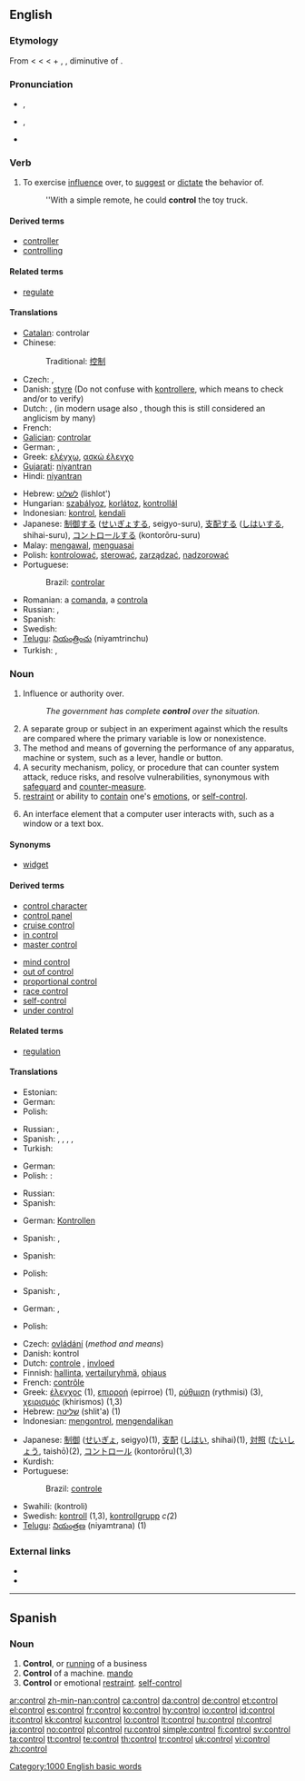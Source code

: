 ==English==
{{wikipedia}}

===Etymology===
From {{etyl|enm}} {{term|conterrolle}} < {{etyl|fro}} {{term|contrerole}} < {{ML.}} {{term|contrarotulum||a counter-roll or register used to verify accounts}} < {{etyl|la}} {{term|lang=la|contra||against, opposite}} + {{ML.}} {{term|rotulus}}, {{etyl|la}} {{term|rotula|lang=la||roll, a little wheel}}, diminutive of {{term|rota||a wheel}}.

===Pronunciation===
* {{a|US}} {{IPA|/kənˈt(ʃ)roʊl/}}, {{SAMPA|/k@n"t(S)roUl/}}
* {{a|UK}} {{IPA|/kənˈtrəʊl/}}, {{SAMPA|/k@n"tr@Ul/}}
* {{audio|en-us-control.ogg|Audio (US)}}

===Verb===
{{en-verb|control|l|ing}}

# To exercise [[influence]] over, to [[suggest]] or [[dictate]] the behavior of.
#: ''With a simple remote, he could '''control''' the toy truck.

====Derived terms====
* [[controller]]
* [[controlling]]

====Related terms====
* [[regulate]]

====Translations====
{{trans-top|to exercise influence over, to suggest or dictate the behavior of}}
* [[Catalan]]: controlar
* Chinese:
*: Traditional: [[控制]]
* Czech: {{t-|cs|řídit}}, {{t-|cs|ovládat}}
* Danish: [[styre]] (Do not confuse with [[kontrollere]], which means to check and/or to verify)
* Dutch: {{t+|nl|besturen}}, {{t+|nl|beheersen}} (in modern usage also {{t+|nl|controleren}}, though this is still considered an anglicism by many)
* French: {{t+|fr|contrôler}}
* [[Galician]]: [[controlar]]
* German: {{t+|de|steuern}}, {{t+|de|kontrollieren}}
* Greek: [[ελέγχω]], [[ασκώ έλεγχο]]
* [[Gujarati]]: [[niyantran]]
* Hindi: [[niyantran]]
{{trans-mid}}
* Hebrew: [[לשלוט]] (lishlot')
* Hungarian: [[szabályoz]], [[korlátoz]], [[kontrollál]]
* Indonesian: [[kontrol]], [[kendali]]
* Japanese: [[制御]]する ([[せいぎょ]]する, seigyo-suru), [[支配]]する ([[しはい]]する, shihai-suru), [[コントロール]]する (kontorōru-suru)
* Malay: [[mengawal]], [[menguasai]]
* Polish: [[kontrolować]], [[sterować]], [[zarządzać]], [[nadzorować]]
* Portuguese:
*: Brazil: [[controlar]]
* Romanian: a [[comanda]], a [[controla]]
* Russian: {{t|ru|управлять|tr=upravl'át'|sc=Cyrl}} {{impf}}, {{t|ru|контролировать|tr=kontrolírovat'|sc=Cyrl}} {{impf}}
* Spanish: {{t-|es|controlar}}
* Swedish: {{t+|sv|kontrollera}}
* [[Telugu]]: [[నియంత్రించు]] (niyamtrinchu)
* Turkish: {{t|tr|kontrol etmek}},  {{t|tr|kumanda etmek}}
{{trans-bottom}}

===Noun===
{{en-noun}}

# Influence or authority over.
#: ''The government has complete '''control''' over the situation.''
# A separate group or subject in an experiment against which the results are compared where the primary variable is low or nonexistence.
# The method and means of governing the performance of any apparatus, machine or system, such as a lever, handle or button.
# A security mechanism, policy, or procedure that can counter system attack, reduce risks, and resolve vulnerabilities, synonymous with [[safeguard]] and [[counter-measure]].
# [[restraint]] or ability to [[contain]] one's [[emotions]], or [[self-control]].
# {{GUI}} An interface element that a computer user interacts with, such as a window or a text box.

====Synonyms====
* {{sense|GUI}} [[widget]]

====Derived terms====
{{top2}}
* [[control character]]
* [[control panel]]
* [[cruise control]]
* [[in control]]
* [[master control]]
{{mid2}}
* [[mind control]]
* [[out of control]]
* [[proportional control]]
* [[race control]]
* [[self-control]]
* [[under control]]
{{bottom}}

====Related terms====
* [[regulation]]

====Translations====
{{trans-top|authority}}
* Estonian: {{t-|et|võim}}
* German: {{t+|de|Kontrolle|f}}
* Polish: {{t+|pl|kontrola|f}}
{{trans-mid}}
* Russian: {{t+|ru|власть|f|tr=vlast'|sc=Cyrl}}, {{t+|ru|контроль|m|tr=kontról'|sc=Cyrl}}
* Spanish: {{t+|es|administración|f}}, {{t-|es|control|m}}, {{t-|es|dirección|f}}, {{t-|es|manejo|m}}, {{t-|es|organización|f}}
* Turkish: {{t|tr|kontrol}}
{{trans-bottom}}

{{trans-top|in an experiment}}
* German: {{t|de|Kontrollgruppe|f}}
* Polish: : {{t|pl|grupa kontrolna|f}}
{{trans-mid}}
* Russian: {{t|ru|контрольная группа|f|tr=kontról'naja grúppa|sc=Cyrl}}
* Spanish: {{t|es|patrón de comparación|m}}
{{trans-bottom}}

{{trans-top|machine}}
* German: [[Kontrollen]] {{i|plural}}
{{trans-mid}}
* Spanish: {{t-|es|control|m}}, {{t-|es|mando|m}}
{{trans-bottom}}

{{trans-top|security mechanism}}
* Spanish: {{t|es|contramedida|f}}
{{trans-mid}}
{{trans-bottom}}

{{trans-top|emotional restraint}}
* Polish: {{t-|pl|samokontrola|f}}
{{trans-mid}}
* Spanish: {{t-|es|control|m}}, {{t|es|autodominio|m}}
{{trans-bottom}}

{{trans-top|graphical user interface element }}
* German: {{t|de|Kontrollelement|n}}, {{t|de|Steuerelement|n}}
{{trans-mid}}
* Polish: {{t|pl|kontrolka|f}}
{{trans-bottom}}

{{checktrans-top}}
* Czech: [[ovládání]] {{n}} (''method and means'')
* Danish: kontrol
* Dutch: [[controle]] {{f}}, [[invloed]] {{m}}
* Finnish: [[hallinta]], [[vertailuryhmä]], [[ohjaus]]
* French: [[contrôle]] {{m}}
* Greek: [[έλεγχος]] {{m}} (1), [[επιρροή]] (epirroe) {{f}} (1), [[ρύθμιση]] (rythmisi) {{f}} (3), [[χειρισμός]] (khirismos) {{m}} (1,3)
* Hebrew: [[שליטה]] (shlit'a) {{f}} (1)
* Indonesian: [[kontrol|mengontrol]], [[kendali|mengendalikan]]
{{checktrans-mid}}
* Japanese: [[制御]] ([[せいぎょ]], seigyo)(1), [[支配]] ([[しはい]], shihai)(1), [[対照]] ([[たいしょう]], taishō)(2), [[コントロール]] (kontorōru)(1,3)
* Kurdish: {{t+|ku|kontrol}} {{f}}
* Portuguese:
*: Brazil: [[controle]]
* Swahili: (kontroli)
* Swedish: [[kontroll]] {{c}} (1,3), [[kontrollgrupp]] ''c(''2)
* [[Telugu]]: [[నియంత్రణ]] (niyamtrana) (1)
{{checktrans-bottom}}

===External links===
* {{R:Webster 1913}}
* {{R:Century 1911}}

[[Category:1000 English basic words]]

----

==Spanish==

===Noun===
{{es-noun-m|pl=controles}}

# '''Control''', or [[running]] of a business
# '''Control''' of a machine. [[mando]]
# '''Control''' or emotional [[restraint]]. [[self-control]]

[[ar:control]]
[[zh-min-nan:control]]
[[ca:control]]
[[da:control]]
[[de:control]]
[[et:control]]
[[el:control]]
[[es:control]]
[[fr:control]]
[[ko:control]]
[[hy:control]]
[[io:control]]
[[id:control]]
[[it:control]]
[[kk:control]]
[[ku:control]]
[[lo:control]]
[[lt:control]]
[[hu:control]]
[[nl:control]]
[[ja:control]]
[[no:control]]
[[pl:control]]
[[ru:control]]
[[simple:control]]
[[fi:control]]
[[sv:control]]
[[ta:control]]
[[tt:control]]
[[te:control]]
[[th:control]]
[[tr:control]]
[[uk:control]]
[[vi:control]]
[[zh:control]]